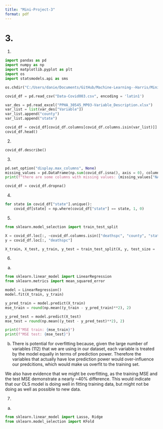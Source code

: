 ```yaml
---
title: "Mini-Project-3"
format: pdf
---
```


# 3.
(1)
```python
import pandas as pd
import numpy as np
import matplotlib.pyplot as plt
import os
import statsmodels.api as sms

os.chdir("C:/Users/danie/Documents/GitHub/Machine-Learning--Harris/Mini-Project-3")

covid_df = pd.read_csv("Data-Covid003.csv", encoding = 'latin1')

var_des = pd.read_excel("PPHA_30545_MP03-Variable_Description.xlsx")
var_list = list(var_des["Variable"])
var_list.append("county")
var_list.append("state")

covid_df = covid_df[covid_df.columns[covid_df.columns.isin(var_list)]]
covid_df.head()
```

(2)
```python
covid_df.describe()
```

(3)
```python
pd.set_option("display.max_columns", None)
missing_values = pd.DataFrame(np.sum(covid_df.isna(), axis = 0), columns = ["NA's"])
print(f"there are some columns with missing values: {missing_values["NA's"].unique()}")

covid_df = covid_df.dropna()
```

(4)
```python
for state in covid_df["state"].unique():
    covid_df[state] = np.where(covid_df["state"] == state, 1, 0)
```

(5)
```python
from sklearn.model_selection import train_test_split

X = covid_df.loc[:, ~covid_df.columns.isin(["deathspc", "county", "state"])]
y = covid_df.loc[:, "deathspc"]

X_train, X_test, y_train, y_test = train_test_split(X, y, test_size = .2, random_state = 11)
```

(6)
(a)
```python
from sklearn.linear_model import LinearRegression
from sklearn.metrics import mean_squared_error

model = LinearRegression()
model.fit(X_train, y_train)

y_pred_train = model.predict(X_train)
mse_train = round(np.mean((y_train - y_pred_train)**2), 2)

y_pred_test = model.predict(X_test)
mse_test = round(np.mean((y_test - y_pred_test)**2), 2)

print(f"MSE train: {mse_train}")
print(f"MSE test: {mse_test}")
```

(b)
There is potential for overfitting because, given the large number of variables (112) that we are using in our dataset, each variable is treated by the model equally in terms of prediction power.  Therefore the variables that actually have low prediction power would over-influence our predcitions, which would make us overfit to the training set. 

We also have evidence that we might be overfitting, as the training MSE and the test MSE demonstrate a nearly ~40% difference. This would indicate that our OLS model is doing well in fitting training data, but might not be doing as well as possible to new data.

(7)
(a)
```python
from sklearn.linear_model import Lasso, Ridge
from sklearn.model_selection import KFold

```
